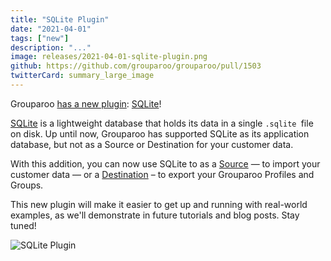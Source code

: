```yaml
---
title: "SQLite Plugin"
date: "2021-04-01"
tags: ["new"]
description: "..."
image: releases/2021-04-01-sqlite-plugin.png
github: https://github.com/grouparoo/grouparoo/pull/1503
twitterCard: summary_large_image
---
```


Grouparoo [has a new plugin](/docs/installation/plugins): [SQLite](https://www.npmjs.com/package/@grouparoo/sqlite)!

[SQLite](https://www.sqlite.org/index.html) is a lightweight database that holds its data in a single `.sqlite `file on disk. Up until now, Grouparoo has supported SQLite as its application database, but not as a Source or Destination for your customer data.

With this addition, you can now use SQLite to as a [Source](/docs/config/sources/community) — to import your customer data — or a [Destination](/docs/config/destinations/community) – to export your Grouparoo Profiles and Groups.

This new plugin will make it easier to get up and running with real-world examples, as we'll demonstrate in future tutorials and blog posts. Stay tuned!

<Image
  alt="SQLite Plugin"
  src="releases/2021-04-01-sqlite-plugin.png"
  width={1400}
  height={735}
/>

